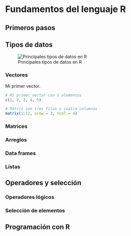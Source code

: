 # Fundamentos del lenguaje R {#Fund}

## Primeros pasos

## Tipos de datos

![Principales tipos de datos en R](Imagenes/TiposDatos.png)

### Vectores

Mi primer vector.

```r
# Mi primer vector con 5 elementos
c(1, 2, 3, 4, 5)

# Matriz con tres filas y cuatro columnas
matrix(1:12, nrow = 3, ncol = 4)
```

### Matrices
### Arreglos
### Data frames
### Listas

## Operadores y selección

### Operadores lógicos
### Selección de elementos

## Programación con R


